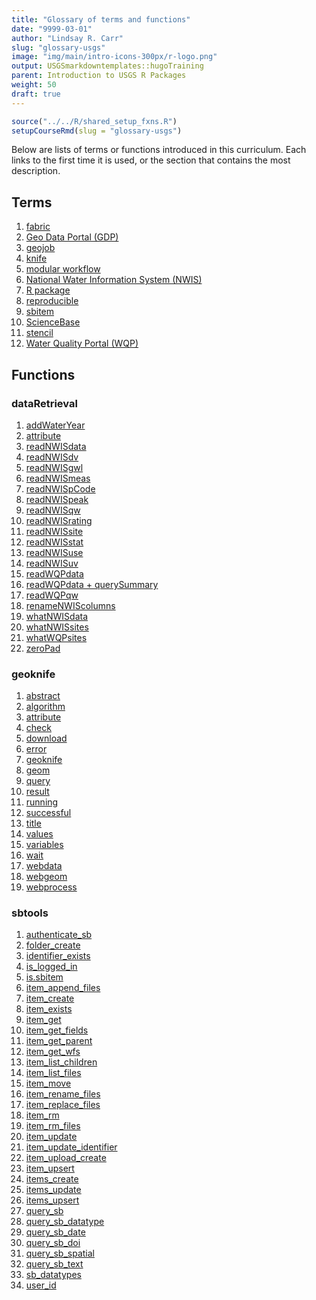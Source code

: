 ```yaml
---
title: "Glossary of terms and functions"
date: "9999-03-01"
author: "Lindsay R. Carr"
slug: "glossary-usgs"
image: "img/main/intro-icons-300px/r-logo.png"
output: USGSmarkdowntemplates::hugoTraining
parent: Introduction to USGS R Packages
weight: 50
draft: true
---
```


```r
source("../../R/shared_setup_fxns.R")
setupCourseRmd(slug = "glossary-usgs")
```

Below are lists of terms or functions introduced in this curriculum. Each links to the first time it is used, or the section that contains the most description.

## Terms

1. [fabric](/usgs-packages/geoknife-data/#geoknife-components-fabric-stencil-knife)
1. [Geo Data Portal (GDP)](/usgs-packages/geoknife-intro/)
1. [geojob](/usgs-packages/geoknife-data/#geoknife-components-fabric-stencil-knife)
1. [knife](/usgs-packages/geoknife-data/#geoknife-components-fabric-stencil-knife)
1. [modular workflow](/usgs-packages/app-intro/)
1. [National Water Information System (NWIS)](/usgs-packages/dataRetrieval-intro/)
1. [R package](/usgs-packages/GettingStartedUSGS/)
1. [reproducible](/usgs-packages/app-intro/)
1. [sbitem](/usgs-packages/sbtools-sbitem/)
1. [ScienceBase](/usgs-packages/sbtools-intro/)
1. [stencil](/usgs-packages/geoknife-data/#geoknife-components-fabric-stencil-knife)
1. [Water Quality Portal (WQP)](/usgs-packages/dataRetrieval-intro/)

## Functions

### dataRetrieval

1. [addWaterYear](/usgs-packages/dataRetrieval-readNWIS/#helper-functions)
1. [attribute](/usgs-packages/dataRetrieval-readNWIS/#accessing-attributes)
1. [readNWISdata](/usgs-packages/dataRetrieval-readNWIS/#readnwis-functions)
1. [readNWISdv](/usgs-packages/dataRetrieval-readNWIS/#readnwis-functions)
1. [readNWISgwl](/usgs-packages/dataRetrieval-readNWIS/#readnwis-functions)
1. [readNWISmeas](/usgs-packages/dataRetrieval-readNWIS/#readnwis-functions)
1. [readNWISpCode](/usgs-packages/dataRetrieval-readNWIS/#readnwis-functions)
1. [readNWISpeak](/usgs-packages/dataRetrieval-readNWIS/#readnwis-functions)
1. [readNWISqw](/usgs-packages/dataRetrieval-readNWIS/#readnwis-functions)
1. [readNWISrating](/usgs-packages/dataRetrieval-readNWIS/#readnwis-functions)
1. [readNWISsite](/usgs-packages/dataRetrieval-readNWIS/#readnwis-functions)
1. [readNWISstat](/usgs-packages/dataRetrieval-readNWIS/#readnwis-functions)
1. [readNWISuse](/usgs-packages/dataRetrieval-readNWIS/#readnwis-functions)
1. [readNWISuv](/usgs-packages/dataRetrieval-readNWIS/#readnwis-functions)
1. [readWQPdata](/usgs-packages/dataRetrieval-readWQP/#readwqp-functions)
1. [readWQPdata + querySummary](/usgs-packages/dataRetrieval-discovery/#readwqpdata-querysummary)
1. [readWQPqw](/usgs-packages/dataRetrieval-readWQP/#readwqp-functions)
1. [renameNWIScolumns](/usgs-packages/dataRetrieval-readNWIS/#helper-functions)
1. [whatNWISdata](/usgs-packages/dataRetrieval-discovery/#whatnwisdata)
1. [whatNWISsites](/usgs-packages/dataRetrieval-discovery/#whatnwissites)
1. [whatWQPsites](/usgs-packages/dataRetrieval-discovery/#whatwqpsites)
1. [zeroPad](/usgs-packages/dataRetrieval-readNWIS/#helper-functions)

### geoknife

1. [abstract](/usgs-packages/geoknife-data/#gdp-datasets)
1. [algorithm](/usgs-packages/geoknife-data/#available-webprocesses)
1. [attribute](/usgs-packages/geoknife-data/#available-webgeoms)
1. [check](/usgs-packages/geoknife-job/#checking-the-geojob-status)
1. [download](/usgs-packages/geoknife-job/#getting-geojob-data)
1. [error](/usgs-packages/geoknife-job/#checking-the-geojob-status)
1. [geoknife](/usgs-packages/geoknife-job/#setting-up-a-geojob)
1. [geom](/usgs-packages/geoknife-data/#available-webgeoms)
1. [query](/usgs-packages/geoknife-data/#gdp-datasets)
1. [result](/usgs-packages/geoknife-job/#getting-geojob-data)
1. [running](/usgs-packages/geoknife-job/#checking-the-geojob-status)
1. [successful](/usgs-packages/geoknife-job/#checking-the-geojob-status)
1. [title](/usgs-packages/geoknife-data/#gdp-datasets)
1. [values](/usgs-packages/geoknife-data/#available-webgeoms)
1. [variables](/usgs-packages/geoknife-data/#gdp-datasets)
1. [wait](/usgs-packages/geoknife-job/#wait-and-email)
1. [webdata](/usgs-packages/geoknife-data/#gdp-datasets)
1. [webgeom](/usgs-packages/geoknife-data/#available-webgeoms)
1. [webprocess](/usgs-packages/geoknife-data/#available-webprocesses)

### sbtools

1. [authenticate_sb](/usgs-packages/sbtools-get/#authentication)
1. [folder_create](/usgs-packages/sbtools-modify/#creating-sciencebase-items)
1. [identifier_exists](/usgs-packages/sbtools-get/#inspect-and-download-items)
1. [is_logged_in](/usgs-packages/sbtools-get/#authentication)
1. [is.sbitem](/usgs-packages/sbtools-sbitem/#what-is-an-sbitem)
1. [item_append_files](/usgs-packages/sbtools-modify/#uploading-your-files)
1. [item_create](/usgs-packages/sbtools-modify/#creating-sciencebase-items)
1. [item_exists](/usgs-packages/sbtools-get/#inspect-and-download-items)
1. [item_get](/usgs-packages/sbtools-get/#inspect-and-download-items)
1. [item_get_fields](/usgs-packages/sbtools-get/#inspect-and-download-items)
1. [item_get_parent](/usgs-packages/sbtools-get/#inspect-and-download-items)
1. [item_get_wfs](/usgs-packages/sbtools-get/#web-feature-services-to-visualize-spatial-data)
1. [item_list_children](/usgs-packages/sbtools-get/#inspect-and-download-items)
1. [item_list_files](/usgs-packages/sbtools-get/#inspect-and-download-items)
1. [item_move](/usgs-packages/sbtools-modify/#moving-and-removing-items)
1. [item_rename_files](/usgs-packages/sbtools-modify/#managing-and-removing-your-files)
1. [item_replace_files](/usgs-packages/sbtools-modify/#managing-and-removing-your-files)
1. [item_rm](/usgs-packages/sbtools-modify/#moving-and-removing-items)
1. [item_rm_files](/usgs-packages/sbtools-modify/#managing-and-removing-your-files)
1. [item_update](/usgs-packages/sbtools-modify/#editing-your-items)
1. [item_update_identifier](/usgs-packages/sbtools-modify/#editing-your-items)
1. [item_upload_create](/usgs-packages/sbtools-modify/#uploading-your-files)
1. [item_upsert](/usgs-packages/sbtools-modify/#editing-your-items)
1. [items_create](/usgs-packages/sbtools-modify/#creating-sciencebase-items)
1. [items_update](/usgs-packages/sbtools-modify/#editing-your-items)
1. [items_upsert](/usgs-packages/sbtools-modify/#editing-your-items)
1. [query_sb](/usgs-packages/sbtools-discovery/#discovering-data-via-sbtools)
1. [query_sb_datatype](/usgs-packages/sbtools-discovery/#discovering-data-via-sbtools)
1. [query_sb_date](/usgs-packages/sbtools-discovery/#discovering-data-via-sbtools)
1. [query_sb_doi](/usgs-packages/sbtools-discovery/#discovering-data-via-sbtools)
1. [query_sb_spatial](/usgs-packages/sbtools-discovery/#discovering-data-via-sbtools)
1. [query_sb_text](/usgs-packages/sbtools-discovery/#discovering-data-via-sbtools)
1. [sb_datatypes](/usgs-packages/sbtools-discovery/#using-query-sb-datatype)
1. [user_id](/usgs-packages/sbtools-get/#authentication)
